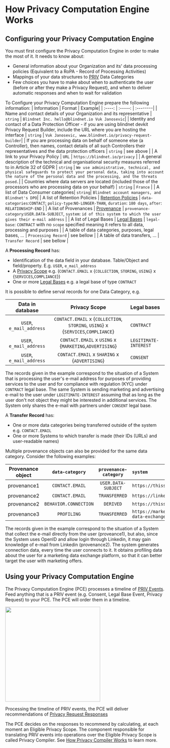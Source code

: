# How Privacy Computation Engine Works

## Configuring your Privacy Computation Engine

You must first configure the Privacy Computation Engine in order to make the most of it.
It needs to know about:
- General information about your Organization and its' data processing policies (Equivalent to a RoPA - Record of Processing Activities)
- Mappings of your data structures to [PRIV](https://github.com/blindnet-io/product-management/blob/main/refs/schemas/priv/RFC-PRIV.md) Data Categories
- Few choices you have to make about when to authenticate the user (before or after they make a Privacy Request), and when to deliver automatic responses and when to wait for validation

To Configure your Privacy Computation Engine prepare the following information:
| Information | Format | Example|
| :----: | :-----: | :--------|
| Name and contact details of your Organization and its representative | `string` | `Blindnet Inc. hello@blindnet.io Vuk Janosevic`|
| Identity and contact of a Data Protection Officer - if you are using blindnet devkit Privacy Request Builder, include the URL where you are hosting the interface | `string` | `Vuk Janosevic, www.blindnet.io/privacy-request-builder`|
| If you are processing data on behalf of someone else (a Controller), then names, contact details of all such Controllers their representatives and the data protection officers | `string` | see above |
| A link to your Privacy Policy | `URL` | `https://blindnet.io/privacy` |
| A general description of the technical and organisational security measures referred to in Article 32 of GDPR | `string` | `We use administrative, technical, and physical safeguards to protect your personal data, taking into account the nature of the personal data and the processing, and the threats posed.`|
| Countries where data servers are located (included those of the processors who are processing data on your behalf) | `string` | `France` |
| A list of Data Consumer categories| `string`| `Blindnet account managers, and Blindnet's DPO`|
| A list of Retention Policies | [Retention Policies](https://github.com/blindnet-io/product-management/blob/main/refs/schemas/priv/RFC-PRIV.md#retention-policy) | `data-categories`:`CONTACT`; `policy-type`:`NO-LONGER-THAN`, `duration`: `180 days`, `after`: `RELATIONSHIP-END` |
| A list of Provenances | [Provenance](https://github.com/blindnet-io/product-management/blob/main/refs/schemas/priv/RFC-PRIV.md#provenance) | `provenance-category`:`USER.DATA-SUBJECT`, `system`: `id of this system to which the user gives their e-mail address` |
| A list of Legal Bases | [Legal Bases](https://github.com/blindnet-io/product-management/blob/main/refs/schemas/priv/RFC-PRIV.md#legal-base) | `legal-base`: `CONTRACT` with no `scope` specified meaning it refers to all data, processing and purposes |
| A table of data categories, purposes, legal bases, ... | `Processing Record` | see bellow |
| A table of data transfers, ... | `Transfer Record` | see bellow |

A **Processing Record** has:
- Identification of the data field in your database. Table/Object and field/property. E.g. `USER`, `e_mail_address`
- A [Privacy Scope](https://github.com/blindnet-io/product-management/blob/main/refs/schemas/priv/RFC-PRIV.md#privacy-scope) e.g. (`CONTACT.EMAIL` x {`COLLECTION`, `STORING`, `USING`} x {`SERVICES`,`COMPLIANCE`})
- One or more [Legal Bases](https://github.com/blindnet-io/product-management/blob/main/refs/schemas/priv/RFC-PRIV.md#legal-base) e.g. a legal base of type `CONTRACT`

It is possible to define serval records for one Data Category, e.g.

| Data in database | Privacy Scope | Legal bases |
| :----: | :-----: | :--------|
| `USER`, `e_mail_address` | `CONTACT.EMAIL` x {`COLLECTION`, `STORING`, `USING`} x {`SERVICES`,`COMPLIANCE`} | `CONTRACT` |
| `USER`, `e_mail_address` | `CONTACT.EMAIL` x `USING` x {`MARKETING`,`ADVERTISING`} | `LEGITIMATE-INTEREST`|
| `USER`, `e_mail_address` | `CONTACT.EMAIL` x `SHARING` x {`ADVERTISING`} | `CONSENT`|

The records given in the example correspond to the situation of a System that is processing the user's e-mail address for purposes of providing services to the user and for compliance with regulation (KYC) under `CONTRACT` legal base.
The same System is sending marketing and advertising e-mail to the user under `LEGITIMATE-INTEREST` assuming that as long as the user don't not object they might be interested in additional services.
The System only shares the e-mail with partners under `CONSENT` legal base.

A **Transfer Record** has:
- One or more data categories being transferred outside of the system e.g. `CONTACT.EMAIL`
- One or more Systems to which transfer is made (their IDs (URLs) and user-readable names)

Multiple provenance objects can also be provided for the same data category. Consider the following examples:

| Provenance object | `data-category` | `provenance-category` | `system` |
| :----: | :-----: | :-----: | :--------|
| provenance1 | `CONTACT.EMAIL` | `USER.DATA-SUBJECT` | `https://thissystem.com` |
| provenance2 | `CONTACT.EMAIL` | `TRANSFERRED` | `https://linkedin.com` |
| provenance2 | `BEHAVIOR.CONNECTION` | `DERIVED` | `https://thissystem.com` |
| provenance3 | `PROFILING` | `TRANSFERRED` | `https://marketing-data-exchange.com` |

The records given in the example correspond to the situation of a System that collect the e-mail directly from the user (proveance1),
but also, since the System uses OpenID and allow login through Linkedin, it may gain knowledge of e-mail from Linkedin (provenance2).
The system generates connection data, every time the user connects to it.
It obtains profiling data about the user for a marketing data exchange platform, so that it can better target the user with marketing offers.

## Using your Privacy Computation Engine

The Privacy Computation Engine (PCE) processes a timeline of [PRIV Events](https://github.com/blindnet-io/product-management/blob/main/refs/schemas/priv/RFC-PRIV.md#events).
Feed anything that is a PRIV event (e.g. Consent, Legal Base Event, Privacy Request) to your PCE.
The PCE will order them in a timeline.

<img height="300" src="./img/PCEexplained.gif">

Processing the timeline of PRIV events, the PCE will deliver recommendations of [Privacy Request Responses](https://github.com/blindnet-io/product-management/blob/main/refs/schemas/priv/RFC-PRIV.md#privacy-request-response)

The PCE decides on the responses to recommend by calculating, at each moment an Eligible Privacy Scope.
The component responsible for translating PRIV events into operations over the Eligible Privacy Scope is called Privacy Compiler.
See [How Privacy Compiler Works](./pc.mdx) to learn more.

